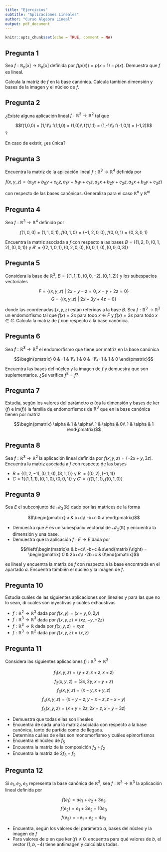 ```yaml
---
title: "Ejercicios"
subtitle: "Aplicaciones Lineales"
author: "Curso Álgebra Lineal"
output: pdf_document
---
```


```r
knitr::opts_chunk$set(echo = TRUE, comment = NA)
```

## Pregunta 1

Sea $f:\mathbb{R}_n[x]\longrightarrow\mathbb{R}_n[x]$ definida por $f(p(x)) = p(x+1)-p(x)$. Demuestra que $f$ es lineal.

Calcula la matriz de $f$ en la base canónica. Calcula también dimensión y bases de la imagen y el núcleo de $f$.

## Pregunta 2

¿Existe alguna aplicación lineal $f:\mathbb{R}^3\longrightarrow\mathbb{R}^2$ tal que

$$f(1,0,0) = (1,1)\\ f(1,1,0) = (1,0)\\ f(1,1,1) = (1,-1)\\ f(-1,0,1) = (-1,2)$$?

En caso de existir, ¿es única?

## Pregunta 3

Encuentra la matriz de la aplicación lineal $f:\mathbb{R}^3\longrightarrow \mathbb{R}^4$ definida por 

$$f(x,y,z) = (a_0x+b_0y+c_0z,a_1x+b_1y+c_1z,a_2x+b_2y+c_2z,a_3x+b_3y+c_3z)$$

con respecto de las bases canónicas. Generaliza para el caso $\mathbb{R}^n$ y $\mathbb{R}^m$

## Pregunta 4

Sea $f:\mathbb{R}^3\longrightarrow \mathbb{R}^4$ definido por 

$$f(1,0,0) = (1,1,0,1),\ f(0,1,0) = (-1,2,0,0),\ f(0,0,1) = (0,3,0,1)$$

Encuentra la matriz asociada a $f$ con respecto a las bases $B = \{(1,2,1),(0,1,2),(0,0,1)\}$ y $B' = \{(2,1,0,1),(0,2,0,0),(0,0,1,0),(0,0,0,3)\}$

## Pregunta 5

Considera la base de $\mathbb{R}^3$, $B = \{(1,1,1),(0,0,-2),(0,1,2)\}$ y los subespacios vectoriales

$$F = \{(x,y,z)\ |\ 2x+y-z =0,\ x-y+2z =0\}$$
$$G = \{(x,y,z)\ |\ 2x-3y+4z =0\}$$

donde las coordenadas $(x,y,z)$ están referidas a la base $B$. Sea $f:\mathbb{R}^3\longrightarrow\mathbb{R}^3$ un endomorfismo tal que $f(x) = 2x$ para todo $x\in F$ y $f(x) = 3x$ para todo $x\in G$. Calcula la matriz de $f$ con respecto a la base canónica. 

## Pregunta 6

Sea $f:\mathbb{R}^3\longrightarrow \mathbb{R}^3$ el endomorfismo que tiene por matriz en la base canónica

$$\begin{pmatrix}
0 & -1 & 1\\
1 & 0 & -1\\
-1 & 1 & 0
\end{pmatrix}$$

Encuentra las bases del núcleo y la imagen de $f$ y demuestra que son suplementarios. ¿Se verifica $f^2 = f$?

## Pregunta 7

Estudia, según los valores del parámetro $\alpha$ (da la dimensión y bases de $\ker(f)$ e $\text{Im}(f)$) la familia de endomorfismos de $\mathbb{R}^3$ que en la base canónica tienen por matriz

$$\begin{pmatrix}
\alpha & 1 & \alpha\\
1 & \alpha & 0\\
1 & \alpha & 1
\end{pmatrix}$$

## Pregunta 8

Sea $f:\mathbb{R}^3\longrightarrow \mathbb{R}^2$ la aplicación lineal definida por $f(x,y,z) = (-2x+y,3z)$. Encuentra la matriz asociada a $f$ con respecto de las bases

- $B = \{(1,2,-1),(0,1,0),(3,1,1)\}$ y $B' = \{(0,2),(-1,1)\}$
- $C =1 \{(1,1,1),(0,1,0),(0,0,1)\}$ y $C' = \{f(1,1,1),f(0,1,0)\}$

## Pregunta 9

Sea $E$ el subconjunto de $\mathcal{M}_2(\mathbb{R})$ dado por las matrices de la forma

$$\begin{pmatrix}
a & b+c\\
-b+c & a
\end{pmatrix}$$

- Demuestra que $E$ es un subespacio vectorial de $\mathcal{M}_2(\mathbb{R})$ y encuentra la dimensión y una base.
- Demuestra que la aplicación $f: E\longrightarrow E$ dada por

$$f\left(\begin{matrix}a & b+c\\ -b+c & a\end{matrix}\right) = \begin{pmatrix}
0 & 2b+c\\
-2b+c & 0\end{pmatrix}$$

es lineal y encuentra la matriz de $f$ con respecto a la base encontrada en el apartado $a$. Encuentra también el núcleo y la imagen de $f$.

## Pregunta 10

Estudia cuáles de las siguientes aplicaciones son lineales y para las que no lo sean, di cuáles son inyectivas y cuáles exhaustivas

- $f:\mathbb{R}^2\longrightarrow\mathbb{R}^3$ dada por $f(x,y) = (x+y,0,2y)$
- $f:\mathbb{R}^3\longrightarrow\mathbb{R}^3$ dada por $f(x,y,z) = (xz,-y,-2z)$
- $f:\mathbb{R}^3\longrightarrow\mathbb{R}$ dada por $f(x,y,z) = xyz$
- $f:\mathbb{R}^3\longrightarrow\mathbb{R}^2$ dada por $f(x,y,z) = (x,z)$

## Pregunta 11

Considera las siguientes aplicaciones $f_i:\mathbb{R}^3\longrightarrow\mathbb{R}^3$

$$f_1(x,y,z) = (y+z,x+z,x+z)$$
$$f_2(x,y,z) = (3x,2y,x+y+z)$$
$$f_3(x,y,z) = (x-y,x+y,z)$$
$$f_4(x,y,z) = (x-y-z,y-x-z,z-x-y)$$
$$f_5(x,y,z) = (x+y+2z,2x-z,x-y-3z)$$

- Demuestra que todas ellas son lineales
- Encuentra de cada una la matriz asociada con respecto a la base canónica, tanto de partida como de llegada.
- Determina cuáles de ellas son monomorfismo y cuáles epimorfismos
- Encuentra el núcleo de $f_5$
- Encuentra la matriz de la composición $f_3\circ f_2$
- Encuentra la matriz de $2f_3-f_2$


## Pregunta 12

Si $e_1,e_2,e_3$ representa la base canónica de $\mathbb{R}^3$, sea $f:\mathbb{R}^3\longrightarrow \mathbb{R}^3$ la aplicación lineal definida por

$$f(e_1) = ae_1+e_2+3e_3$$
$$f(e_2) = e_1+3e_2+10e_3$$
$$f(e_3) = -e_1+e_2+4e_3$$

- Encuentra, según los valores del parámetro $a$, bases del núcleo y la imagen de $f$
- Para valores de $a$ en que $\ker(f)\ne 0$, encuentra para qué valores de $b$, el vector $(1,b,-4)$ tiene antiimagen y calcúlalas todas.